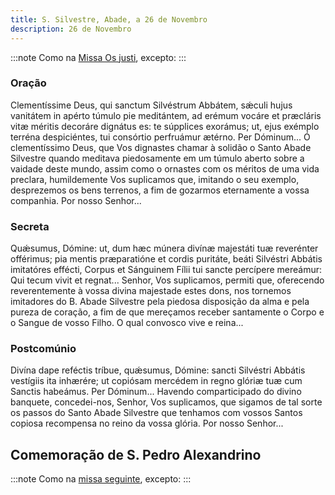 ```yaml
---
title: S. Silvestre, Abade, a 26 de Novembro
description: 26 de Novembro
---
```


:::note
Como na [Missa Os justi](/missal/comum/16abades), excepto:
:::

### Oração

<div class="side-by-side not-content">
  <span>
    Clementíssime Deus, qui sanctum Silvéstrum Abbátem, sǽculi hujus vanitátem
    in apérto túmulo pie meditántem, ad erémum vocáre et præcláris vitæ méritis
    decoráre dignátus es: te súpplices exorámus; ut, ejus exémplo terréna
    despiciéntes, tui consórtio perfruámur ætérno. Per Dóminum...
  </span>
  <span>
    Ó clementíssimo Deus, que Vos dignastes chamar à solidão o Santo Abade
    Silvestre quando meditava piedosamente em um túmulo aberto sobre a vaidade
    deste mundo, assim como o ornastes com os méritos de uma vida preclara,
    humildemente Vos suplicamos que, imitando o seu exemplo, desprezemos os bens
    terrenos, a fim de gozarmos eternamente a vossa companhia. Por nosso
    Senhor...
  </span>
</div>

### Secreta

<div class="side-by-side not-content">
  <span>
    Quǽsumus, Dómine: ut, dum hæc múnera divínæ majestáti tuæ reverénter
    offérimus; pia mentis præparatióne et cordis puritáte, beáti Silvéstri
    Abbátis imitatóres effécti, Corpus et Sánguinem Fílii tui sancte percípere
    mereámur: Qui tecum vivit et regnat...
  </span>
  <span>
    Senhor, Vos suplicamos, permiti que, oferecendo reverentemente à vossa
    divina majestade estes dons, nos tornemos imitadores do B. Abade Silvestre
    pela piedosa disposição da alma e pela pureza de coração, a fim de que
    mereçamos receber santamente o Corpo e o Sangue de vosso Filho. O qual
    convosco vive e reina...
  </span>
</div>

### Postcomúnio

<div class="side-by-side not-content">
  <span>
    Divína dape reféctis tríbue, quǽsumus, Dómine: sancti Silvéstri Abbátis
    vestígiis ita inhærére; ut copiósam mercédem in regno glóriæ tuæ cum Sanctis
    habeámus. Per Dóminum...
  </span>
  <span>
    Havendo comparticipado do divino banquete, concedei-nos, Senhor, Vos
    suplicamos, que sigamos de tal sorte os passos do Santo Abade Silvestre que
    tenhamos com vossos Santos copiosa recompensa no reino da vossa glória. Por
    nosso Senhor...
  </span>
</div>

## Comemoração de S. Pedro Alexandrino

:::note
Como na [missa seguinte](/missal/santos/11-26-2), excepto:
:::
